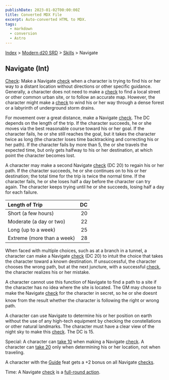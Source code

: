 ```yaml
---
publishDate: 2023-01-02T00:00:00Z
title: Converted MDX File
excerpt: Auto-converted HTML to MDX.
tags:
  - markdown
  - conversion
  - Astro
---
```






[Index](-index) > [Modern d20 SRD](modern-d20-srd-index) > [Skills](modern-d20-srd-skills-index) > Navigate




## Navigate (Int)


[Check](modern-d20-srd-skills-skill-basics-php#skill-check-index): Make
  a Navigate [check](modern-d20-srd-skills-skill-basics-php#skill-check-index) when
  a character is trying to find his or her way to a distant location without
  directions or other specific guidance. Generally, a character does not need
  to make a [check](modern-d20-srd-skills-skill-basics-php#skill-check-index) to
  find a local street or other common urban site, or to follow an accurate map.
  However, the character might make a [check](modern-d20-srd-skills-skill-basics-php#skill-check-index) to
  wind his or her way through a dense forest or a labyrinth of underground storm
  drains.



For movement over a great distance, make a Navigate [check](modern-d20-srd-skills-skill-basics-php#skill-check-index). The DC depends on the length of the trip. If the character succeeds, he or she moves via the best reasonable course toward his or her goal. If the character fails, he or she still reaches the goal, but it takes the character twice as long (the character loses time backtracking and correcting his or her path). If the character fails by more than 5, the or she travels the expected time, but only gets halfway to his or her destination, at which point the character becomes lost.



A character may make a second Navigate [check](modern-d20-srd-skills-skill-basics-php#skill-check-index) (DC 20) to regain his or her path. If the character succeeds, he or she continues on to his or her destination; the total time for the trip is twice the normal time. If the character fails, he or she loses half a day before the character can try again. The character keeps trying until he or she succeeds, losing half a day for each failure.


| Length of Trip | DC |
| :---------------- | ----: |
| Short (a few hours) | 20 |
| Moderate (a day or two) | 22 |
| Long (up to a week) | 25 |
| Extreme (more than a week) | 28 |




When faced with multiple choices, such as at a branch in a tunnel, a character can make a Navigate [check](modern-d20-srd-skills-skill-basics-php#skill-check-index) (DC 20) to intuit the choice that takes the character toward a known destination.  If unsuccessful, the character chooses the wrong path, but at the next juncture, with a successful [check](modern-d20-srd-skills-skill-basics-php#skill-check-index), the character realizes his or her mistake.



A character cannot use this function of Navigate to find a path to a site if the character has no idea where the site is located. The GM may choose to make the Navigate [check](modern-d20-srd-skills-skill-basics-php#skill-check-index) for the character in secret, so he or she doesnt know from the result whether the character is following the right or wrong path.



A character can use Navigate to determine his or her position on earth without the use of any high-tech equipment by checking the constellations or other natural landmarks. The character must have a clear view of the night sky to make this [check](modern-d20-srd-skills-skill-basics-php#skill-check-index). The DC is 15.



Special: A character can [take
10](modern-d20-srd-skills-skill-basics-php#take10-index) when making a Navigate [check](modern-d20-srd-skills-skill-basics-php#skill-check-index). A character can [take
20](modern-d20-srd-skills-skill-basics-php#take20-index) only when determining his or her location, not when traveling.



A character with the [Guide](modern-d20-srd-feats-guide) feat gets a +2 bonus on all Navigate [checks](modern-d20-srd-skills-skill-basics-php#skill-check-index).



Time: A Navigate [check](modern-d20-srd-skills-skill-basics-php#skill-check-index) is a [full-round
action](modern-d20-srd-combat-full-round-actions).



